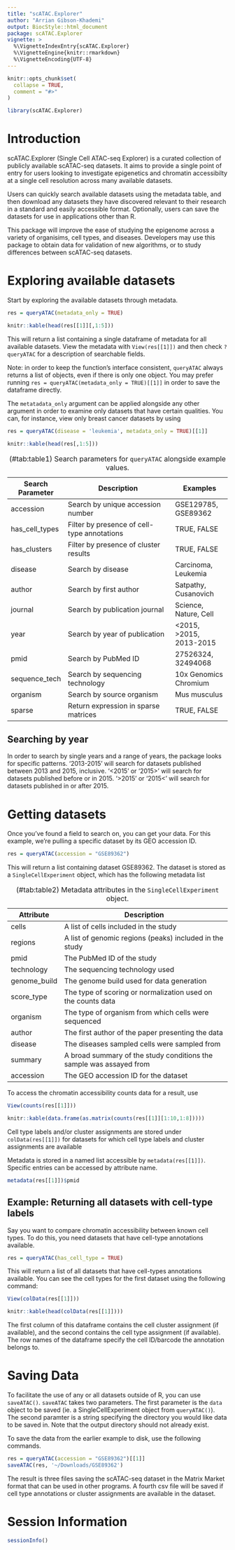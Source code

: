 ---
title: "scATAC.Explorer"
author: "Arrian Gibson-Khademi"
output: BiocStyle::html_document
package: scATAC.Explorer
vignette: >
  %\VignetteIndexEntry{scATAC.Explorer}
  %\VignetteEngine{knitr::rmarkdown}
  %\VignetteEncoding{UTF-8}
---

```{r, include = FALSE}
knitr::opts_chunk$set(
  collapse = TRUE,
  comment = "#>"
)
```

```{r setup}
library(scATAC.Explorer)
```
# Introduction

scATAC.Explorer (Single Cell ATAC-seq Explorer) is a curated collection of publicly available scATAC-seq datasets. 
It aims to provide a single point of entry for users looking to investigate epigenetics and chromatin accessibilty at a single cell resolution across many available datasets. 

Users can quickly search available datasets using the metadata table, and then download any datasets they have discovered relevant to their research in a standard and easily accessible format. 
Optionally, users can save the datasets for use in applications other than R. 

This package will improve the ease of studying the epigenome across a variety of organisims, cell types, and diseases. 
Developers may use this package to obtain data for validation of new algorithms, or to study differences between scATAC-seq datasets. 

# Exploring available datasets

Start by exploring the available datasets through metadata.

```{r}
res = queryATAC(metadata_only = TRUE)
```
```{r, echo=FALSE}
knitr::kable(head(res[[1]][,1:5]))
```

This will return a list containing a single dataframe of metadata for all available datasets. 
View the metadata with `View(res[[1]])` and then check `?queryATAC` for a description of searchable fields.

Note: in order to keep the function's interface consistent, `queryATAC` always returns a list of objects, even if there is only one object. 
You may prefer running `res = queryATAC(metadata_only = TRUE)[[1]]` in order to save the dataframe directly.

The `metatadata_only` argument can be applied alongside any other argument in order to examine only datasets that have certain qualities. 
You can, for instance, view only breast cancer datasets by using 

```{r}
res = queryATAC(disease = 'leukemia', metadata_only = TRUE)[[1]]
```
```{r, echo=FALSE}
knitr::kable(head(res[,1:5]))
```

| Search Parameter | Description                                     | Examples                |
| ---------------- | ----------------------------------------------- | ----------------------- |
| accession        | Search by unique accession number               | GSE129785, GSE89362     |
| has_cell_types   | Filter by presence of cell-type annotations     | TRUE, FALSE             |
| has_clusters     | Filter by presence of cluster results           | TRUE, FALSE             |
| disease          | Search by disease                               | Carcinoma, Leukemia     |
| author           | Search by first author                          | Satpathy, Cusanovich    |
| journal          | Search by publication journal                   | Science, Nature, Cell   |
| year             | Search by year of publication                   | <2015, >2015, 2013-2015 |
| pmid             | Search by PubMed ID                             | 27526324, 32494068      |
| sequence_tech    | Search by sequencing technology                 | 10x Genomics Chromium   |
| organism         | Search by source organism                       | Mus musculus            |
| sparse           | Return expression in sparse matrices            | TRUE, FALSE             |

: (\#tab:table1) Search parameters for `queryATAC` alongside example values.

## Searching by year

In order to search by single years and a range of years, the package looks for specific patterns. 
'2013-2015' will search for datasets published between 2013 and 2015, inclusive. 
'<2015' or '2015>' will search for datasets published before or in 2015. 
'>2015' or '2015<' will search for datasets published in or after 2015.

# Getting datasets

Once you've found a field to search on, you can get your data. 
For this example, we're pulling a specific dataset by its GEO accession ID.

```{r}
res = queryATAC(accession = "GSE89362")
```

This will return a list containing dataset GSE89362. 
The dataset is stored as a `SingleCellExperiment` object,
which has the following metadata list

| Attribute     | Description |
| ------------- | --------------------------------------------------------------- |
| cells         | A list of cells included in the study |
| regions       | A list of genomic regions (peaks) included in the study |
| pmid          | The PubMed ID of the study |
| technology    | The sequencing technology used |
| genome_build  | The genome build used for data generation |
| score_type    | The type of scoring or normalization used on the counts data |
| organism      | The type of organism from which cells were sequenced |
| author        | The first author of the paper presenting the data |
| disease       | The diseases sampled cells were sampled from |
| summary       | A broad summary of the study conditions the sample was assayed from |
| accession | The GEO accession ID for the dataset |

: (\#tab:table2) Metadata attributes in the `SingleCellExperiment` object.

To access the chromatin accessibility counts data for a result, use
```{r, eval=FALSE}
View(counts(res[[1]]))
```
```{r, echo=FALSE}
knitr::kable(data.frame(as.matrix(counts(res[[1]][1:10,1:8]))))
```

Cell type labels and/or cluster assignments are stored under `colData(res[[1]])` for datasets 
for which cell type labels and cluster assignments are available

Metadata is stored in a named list accessible by `metadata(res[[1]])`. 
Specific entries can be accessed by attribute name.

```{r}
metadata(res[[1]])$pmid
```

## Example: Returning all datasets with cell-type labels

Say you want to compare chromatin accessibility between known cell types. 
To do this, you need datasets that have cell-type annotations available. 
```{r, eval=FALSE}
res = queryATAC(has_cell_type = TRUE)
```
This will return a list of all datasets that have cell-types annotations available. 
You can see the cell types for the first dataset using the following command:
```{r, eval=FALSE}
View(colData(res[[1]]))
```
```{r, echo=FALSE}
knitr::kable(head(colData(res[[1]])))
```

The first column of this dataframe contains the cell cluster assignment (if available), and the second contains the cell type assignment (if available). The row names of the dataframe specify the cell ID/barcode the annotation belongs to.

# Saving Data

To facilitate the use of any or all datasets outside of R, you can use `saveATAC()`. 
`saveATAC` takes two parameters. The first parameter is the `data` object to be saved (ie. a SingleCellExperiment object
from `queryATAC()`). The second paramter is a string specifying the directory you would like data to be saved in. 
Note that the output directory should not already exist.

To save the data from the earlier example to disk, use the following commands.

```{r, eval=FALSE}
res = queryATAC(accession = "GSE89362")[[1]]
saveATAC(res, '~/Downloads/GSE89362')
```
The result is three files saving the scATAC-seq dataset in the Matrix Market format that can be used in other programs. 
A fourth csv file will be saved if cell type annotations or cluster assignments are available in the dataset.


# Session Information
```{r}
sessionInfo()
```
